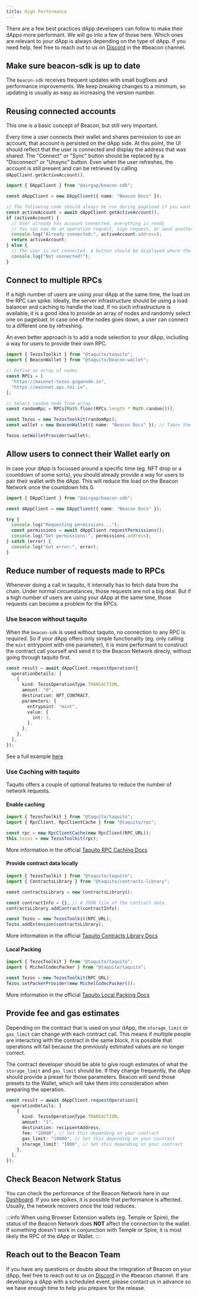 ```yaml
---
title: High Performance
---
```



There are a few best practices dApp developers can follow to make their dApps more performant. We will go into a few of those here. Which ones are relevant to your dApp is always depending on the type of dApp. If you need help, feel free to reach out to us on [Discord](https://discord.gg/vuf4Gtnqh7) in the #beacon channel.

## Make sure beacon-sdk is up to date

The `beacon-sdk` receives frequent updates with small bugfixes and performance improvements. We keep breaking changes to a minimum, so updating is usually as easy as increasing the version number.

## Reusing connected accounts

This one is a basic concept of Beacon, but still very important.

Every time a user connects their wallet and shares permission to use an account, that account is persisted on the dApp side. At this point, the UI should reflect that the user is connected and display the address that was shared. The "Connect" or "Sync" button should be replaced by a "Disconnect" or "Unsync" button. Even when the user refreshes, the account is still present and can be retrieved by calling `dAppClient.getActiveAccount()`.

<!-- embedme getting-started-active-account.beacon.ts -->

```ts live
import { DAppClient } from "@airgap/beacon-sdk";

const dAppClient = new DAppClient({ name: "Beacon Docs" });

// The following code should always be run during pageload if you want to show if the user is connected.
const activeAccount = await dAppClient.getActiveAccount();
if (activeAccount) {
  // User already has account connected, everything is ready
  // You can now do an operation request, sign request, or send another permission request to switch wallet
  console.log("Already connected:", activeAccount.address);
  return activeAccount;
} else {
  // The user is not connected. A button should be displayed where the user can connect to his wallet.
  console.log("Not connected!");
}
```

## Connect to multiple RPCs

If a high number of users are using your dApp at the same time, the load on the RPC can spike. Ideally, the server infrastructure should be using a load balancer and caching to handle the load. If no such infrastructure is available, it is a good idea to provide an array of nodes and randomly select one on pageload. In case one of the nodes goes down, a user can connect to a different one by refreshing.

An even better approach is to add a node selection to your dApp, including a way for users to provide their own RPC.

<!-- embedme example-high-performance-multiple-nodes.ts -->

```ts live
import { TezosToolkit } from "@taquito/taquito";
import { BeaconWallet } from "@taquito/beacon-wallet";

// Define an array of nodes
const RPCs = [
  "https://mainnet-tezos.giganode.io",
  "https://mainnet.api.tez.ie",
];

// Select random node from array
const randomRpc = RPCs[Math.floor(RPCs.length * Math.random())];

const Tezos = new TezosToolkit(randomRpc);
const wallet = new BeaconWallet({ name: "Beacon Docs" }); // Takes the same arguments as the DAppClient constructor

Tezos.setWalletProvider(wallet);
```

## Allow users to connect their Wallet early on

In case your dApp is focussed around a specific time (eg. NFT drop or a countdown of some sorts), you should already provide a way for users to pair their wallet with the dApp. This will reduce the load on the Beacon Network once the countdown hits 0.

<!-- embedme getting-started-permission-request.beacon.ts -->

```ts live
import { DAppClient } from "@airgap/beacon-sdk";

const dAppClient = new DAppClient({ name: "Beacon Docs" });

try {
  console.log("Requesting permissions...");
  const permissions = await dAppClient.requestPermissions();
  console.log("Got permissions:", permissions.address);
} catch (error) {
  console.log("Got error:", error);
}
```

## Reduce number of requests made to RPCs

Whenever doing a call in taquito, it internally has to fetch data from the chain. Under normal circumstances, those requests are not a big deal. But if a high number of users are using your dApp at the same time, those requests can become a problem for the RPCs.

### Use beacon without taquito

When the `beacon-sdk` is used without taquito, no connection to any RPC is required. So if your dApp offers only simple functionality (eg. only calling the `mint` entrypoint with one parameter), it is more performant to construct the contract call yourself and send it to the Beacon Network direcly, without going through taquito first.

```ts live
const result = await dAppClient.requestOperation({
  operationDetails: [
    {
      kind: TezosOperationType.TRANSACTION,
      amount: "0",
      destination: NFT_CONTRACT,
      parameters: {
        entrypoint: "mint",
        value: {
          int: 3,
        },
      },
    },
  ],
});
```

See a full example [here](/guides/simple-contract-call)

### Use Caching with taquito

Taquito offers a couple of optional features to reduce the number of network requests.

#### Enable caching

```ts live
import { TezosToolkit } from "@taquito/taquito";
import { RpcClient, RpcClientCache } from "@taquito/rpc";

const rpc = new RpcClientCache(new RpcClient(RPC_URL));
this.tezos = new TezosToolkit(rpc);
```

More information in the official [Taquito RPC Caching Docs](https://tezostaquito.io/docs/rpc-cache)

#### Provide contract data locally

```ts live
import { TezosToolkit } from "@taquito/taquito";
import { ContractsLibrary } from "@taquito/contracts-library";

const contractsLibrary = new ContractsLibrary();

const contractInfo = {}; // A JSON file of the contract data.
contractsLibrary.addContract(contractInfo);

const Tezos = new TezosToolkit(RPC_URL);
Tezos.addExtension(contractsLibrary);
```

More information in the official [Taquito Contracts Library Docs](https://tezostaquito.io/docs/contracts-library)

#### Local Packing

```ts live
import { TezosToolkit } from "@taquito/taquito";
import { MichelCodecPacker } from "@taquito/taquito";

const Tezos = new TezosToolkit(RPC_URL);
Tezos.setPackerProvider(new MichelCodecPacker());
```

More information in the official [Taquito Local Packing Docs](https://tezostaquito.io/docs/maps_bigmaps/#local-packing-for-big-maps)

## Provide fee and gas estimates

Depending on the contract that is used on your dApp, the `storage_limit` or `gas_limit` can change with each contract call. This means if multiple people are interacting with the contract in the same block, it is possible that operations will fail because the previously estimated values are no longer correct.

The contract developer should be able to give rough estimates of what the `storage_limit` and `gas_limit` should be. If they change frequently, the dApp should provide a preset for those parameters. Beacon will send those presets to the Wallet, which will take them into consideration when preparing the operation.

```ts live
const result = await dAppClient.requestOperation({
  operationDetails: [
    {
      kind: TezosOperationType.TRANSACTION,
      amount: "1",
      destination: recipientAddress,
      fee: "10000", // Set this depending on your contract
      gas_limit: "10000", // Set this depending on your contract
      storage_limit: "1000", // Set this depending on your contract
    },
  ],
});
```

## Check Beacon Network Status

You can check the performance of the Beacon Network here in our [Dashboard](https://status.walletbeacon.io). If you see spikes, it is possible that performance is affected. Usually, the network recovers once the load reduces.

:::info
When using Browser Extension wallets (eg. Temple or Spire), the status of the Beacon Network does **NOT** affect the connection to the wallet. If something doesn't work in conjunction with Temple or Spire, it is most likely the RPC of the dApp or Wallet.
:::

## Reach out to the Beacon Team

If you have any questions or doubts about the integration of Beacon on your dApp, feel free to reach out to us on [Discord](https://discord.gg/vuf4Gtnqh7) in the #beacon channel. If are developing a dApp with a scheduled event, please contact us in advance so we have enough time to help you prepare for the release.
